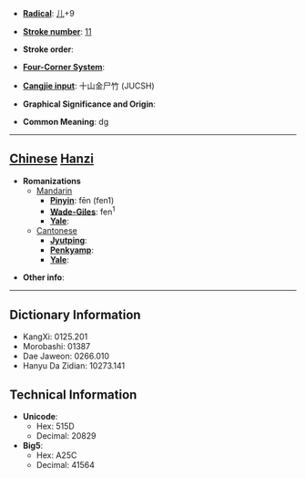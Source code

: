 * '''[[Wiktionary:Chinese radical index| Radical]]''': [[Wiktionary:Chinese radical index 儿|儿]]+9

* '''[[Wiktionary:Chinese total strokes index|Stroke number]]''': [[Wiktionary:Chinese total strokes index 11|11]]

* '''Stroke order''': 

* '''[[Wiktionary:Chinese four corner index|Four-Corner System]]''': 

* '''[[Wiktionary:Chinese Cangjie index|Cangjie input]]''': 十山金尸竹 (JUCSH)

* '''Graphical Significance and Origin''': 

* '''Common Meaning''': dg

----

== [[Chinese]] [[Hanzi]] ==

* '''Romanizations'''
** [[Mandarin]]
*** '''[[Pinyin]]''': fēn (fen1)
*** '''[[Wade-Giles]]''': fen<sup>1</sup>
*** '''[[Yale]]''': 
**[[Cantonese]]
***'''[[Jyutping]]''':
***'''[[Penkyamp]]''': 
***'''[[Yale]]''': 

* '''Other info''': 

----

== Dictionary Information ==

* KangXi: 0125.201
* Morobashi: 01387
* Dae Jaweon: 0266.010
* Hanyu Da Zidian: 10273.141

== Technical Information ==

* '''Unicode''':
** Hex: 515D
** Decimal: 20829
* '''Big5''':
** Hex: A25C
** Decimal: 41564